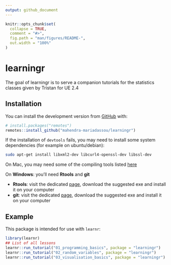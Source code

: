 ```yaml
---
output: github_document
---
```


<!-- README.md is generated from README.Rmd. Please edit that file -->

```r
knitr::opts_chunk$set(
  collapse = TRUE,
  comment = "#>",
  fig.path = "man/figures/README-",
  out.width = "100%"
)
```

# learningr

<!-- badges: start -->
<!-- badges: end -->

The goal of learningr is to serve a companion tutorials for the statistics classes given by Tristan for UE 2.4

## Installation

You can install the development version from [GitHub](https://github.com/) with:

``` r
# install.packages("remotes")
remotes::install_github("mahendra-mariadassou/learningr")
```

If the installation of `devtools` fails, you may need to install some system dependencies (for example on ubuntu/debian):
```bash
sudo apt-get install libxml2-dev libcurl4-openssl-dev libssl-dev
```

On Mac, you may need some of the compiling tools listed [here](https://cran.r-project.org/bin/macosx/tools/)

On **Windows**: you'll need **Rtools** and **git** 

- **Rtools**: visit the dedicated [page](https://cran.r-project.org/bin/windows/Rtools/), download the suggested exe and install it on your computer
- **git**: visit the dedicated [page](https://git-scm.com/download/win), download the suggested exe and install it on your computer

## Example

This package is intended for use with `learnr`:

```r
library(learnr)
## List of all lessons
learnr::run_tutorial("01_programming_basics", package = "learningr")
learnr::run_tutorial("02_random_variables", package = "learningr")
learnr::run_tutorial("03_visualisation_basics", package = "learningr")
```
